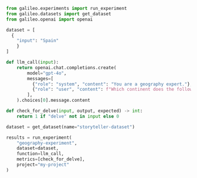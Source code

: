 ```python Python
from galileo.experiments import run_experiment
from galileo.datasets import get_dataset
from galileo.openai import openai

dataset = [
  {
    "input": "Spain"
	}
]

def llm_call(input):
	return openai.chat.completions.create(
        model="gpt-4o",
        messages=[
          {"role": "system", "content": "You are a geography expert."},
          {"role": "user", "content": f"Which continent does the following country belong to: {input['input']}"}
        ],
    ).choices[0].message.content

def check_for_delve(input, output, expected) -> int:
	return 1 if "delve" not in input else 0

dataset = get_dataset(name="storyteller-dataset")

results = run_experiment(
	"geography-experiment",
	dataset=dataset,
	function=llm_call,
	metrics=[check_for_delve],
	project="my-project"
)
```
